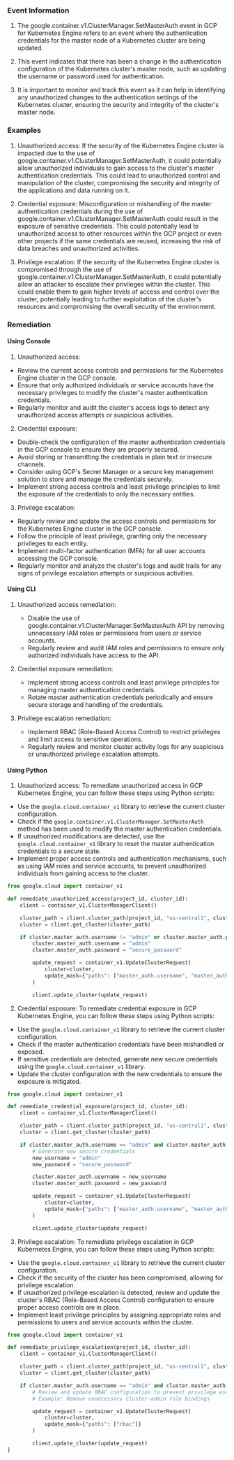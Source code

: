 
### Event Information

1. The google.container.v1.ClusterManager.SetMasterAuth event in GCP for Kubernetes Engine refers to an event where the authentication credentials for the master node of a Kubernetes cluster are being updated.

2. This event indicates that there has been a change in the authentication configuration of the Kubernetes cluster's master node, such as updating the username or password used for authentication.

3. It is important to monitor and track this event as it can help in identifying any unauthorized changes to the authentication settings of the Kubernetes cluster, ensuring the security and integrity of the cluster's master node.


### Examples

1. Unauthorized access: If the security of the Kubernetes Engine cluster is impacted due to the use of google.container.v1.ClusterManager.SetMasterAuth, it could potentially allow unauthorized individuals to gain access to the cluster's master authentication credentials. This could lead to unauthorized control and manipulation of the cluster, compromising the security and integrity of the applications and data running on it.

2. Credential exposure: Misconfiguration or mishandling of the master authentication credentials during the use of google.container.v1.ClusterManager.SetMasterAuth could result in the exposure of sensitive credentials. This could potentially lead to unauthorized access to other resources within the GCP project or even other projects if the same credentials are reused, increasing the risk of data breaches and unauthorized activities.

3. Privilege escalation: If the security of the Kubernetes Engine cluster is compromised through the use of google.container.v1.ClusterManager.SetMasterAuth, it could potentially allow an attacker to escalate their privileges within the cluster. This could enable them to gain higher levels of access and control over the cluster, potentially leading to further exploitation of the cluster's resources and compromising the overall security of the environment.

### Remediation

#### Using Console

1. Unauthorized access:
- Review the current access controls and permissions for the Kubernetes Engine cluster in the GCP console.
- Ensure that only authorized individuals or service accounts have the necessary privileges to modify the cluster's master authentication credentials.
- Regularly monitor and audit the cluster's access logs to detect any unauthorized access attempts or suspicious activities.

2. Credential exposure:
- Double-check the configuration of the master authentication credentials in the GCP console to ensure they are properly secured.
- Avoid storing or transmitting the credentials in plain text or insecure channels.
- Consider using GCP's Secret Manager or a secure key management solution to store and manage the credentials securely.
- Implement strong access controls and least privilege principles to limit the exposure of the credentials to only the necessary entities.

3. Privilege escalation:
- Regularly review and update the access controls and permissions for the Kubernetes Engine cluster in the GCP console.
- Follow the principle of least privilege, granting only the necessary privileges to each entity.
- Implement multi-factor authentication (MFA) for all user accounts accessing the GCP console.
- Regularly monitor and analyze the cluster's logs and audit trails for any signs of privilege escalation attempts or suspicious activities.

#### Using CLI

1. Unauthorized access remediation:
   - Disable the use of google.container.v1.ClusterManager.SetMasterAuth API by removing unnecessary IAM roles or permissions from users or service accounts.
   - Regularly review and audit IAM roles and permissions to ensure only authorized individuals have access to the API.

2. Credential exposure remediation:
   - Implement strong access controls and least privilege principles for managing master authentication credentials.
   - Rotate master authentication credentials periodically and ensure secure storage and handling of the credentials.

3. Privilege escalation remediation:
   - Implement RBAC (Role-Based Access Control) to restrict privileges and limit access to sensitive operations.
   - Regularly review and monitor cluster activity logs for any suspicious or unauthorized privilege escalation attempts.

#### Using Python

1. Unauthorized access: To remediate unauthorized access in GCP Kubernetes Engine, you can follow these steps using Python scripts:

- Use the `google.cloud.container_v1` library to retrieve the current cluster configuration.
- Check if the `google.container.v1.ClusterManager.SetMasterAuth` method has been used to modify the master authentication credentials.
- If unauthorized modifications are detected, use the `google.cloud.container_v1` library to reset the master authentication credentials to a secure state.
- Implement proper access controls and authentication mechanisms, such as using IAM roles and service accounts, to prevent unauthorized individuals from gaining access to the cluster.

```python
from google.cloud import container_v1

def remediate_unauthorized_access(project_id, cluster_id):
    client = container_v1.ClusterManagerClient()

    cluster_path = client.cluster_path(project_id, "us-central1", cluster_id)
    cluster = client.get_cluster(cluster_path)

    if cluster.master_auth.username != "admin" or cluster.master_auth.password != "secure_password":
        cluster.master_auth.username = "admin"
        cluster.master_auth.password = "secure_password"

        update_request = container_v1.UpdateClusterRequest(
            cluster=cluster,
            update_mask={"paths": ["master_auth.username", "master_auth.password"]}
        )

        client.update_cluster(update_request)
```

2. Credential exposure: To remediate credential exposure in GCP Kubernetes Engine, you can follow these steps using Python scripts:

- Use the `google.cloud.container_v1` library to retrieve the current cluster configuration.
- Check if the master authentication credentials have been mishandled or exposed.
- If sensitive credentials are detected, generate new secure credentials using the `google.cloud.container_v1` library.
- Update the cluster configuration with the new credentials to ensure the exposure is mitigated.

```python
from google.cloud import container_v1

def remediate_credential_exposure(project_id, cluster_id):
    client = container_v1.ClusterManagerClient()

    cluster_path = client.cluster_path(project_id, "us-central1", cluster_id)
    cluster = client.get_cluster(cluster_path)

    if cluster.master_auth.username == "admin" and cluster.master_auth.password == "insecure_password":
        # Generate new secure credentials
        new_username = "admin"
        new_password = "secure_password"

        cluster.master_auth.username = new_username
        cluster.master_auth.password = new_password

        update_request = container_v1.UpdateClusterRequest(
            cluster=cluster,
            update_mask={"paths": ["master_auth.username", "master_auth.password"]}
        )

        client.update_cluster(update_request)
```

3. Privilege escalation: To remediate privilege escalation in GCP Kubernetes Engine, you can follow these steps using Python scripts:

- Use the `google.cloud.container_v1` library to retrieve the current cluster configuration.
- Check if the security of the cluster has been compromised, allowing for privilege escalation.
- If unauthorized privilege escalation is detected, review and update the cluster's RBAC (Role-Based Access Control) configuration to ensure proper access controls are in place.
- Implement least privilege principles by assigning appropriate roles and permissions to users and service accounts within the cluster.

```python
from google.cloud import container_v1

def remediate_privilege_escalation(project_id, cluster_id):
    client = container_v1.ClusterManagerClient()

    cluster_path = client.cluster_path(project_id, "us-central1", cluster_id)
    cluster = client.get_cluster(cluster_path)

    if cluster.master_auth.username == "admin" and cluster.master_auth.password == "secure_password":
        # Review and update RBAC configuration to prevent privilege escalation
        # Example: Remove unnecessary cluster-admin role bindings

        update_request = container_v1.UpdateClusterRequest(
            cluster=cluster,
            update_mask={"paths": ["rbac"]}
        )

        client.update_cluster(update_request)
}
```

